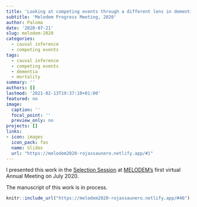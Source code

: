 ```yaml
---
title: 'Looking at competing events through a different lens in dementia research'
subtitle: 'Melodem Progress Meeting, 2020'
author: Paloma
date: '2020-07-21'
slug: melodem-2020
categories: 
  - causal inference
  - competing events
tags: 
  - causal inference
  - competing events
  - dementia
  - mortality
summary: ''
authors: []
lastmod: '2021-02-13T19:37:10+01:00'
featured: no
image:
  caption: ''
  focal_point: ''
  preview_only: no
projects: []
links:
- icon: images
  icon_pack: fas
  name: Slides
  url: "https://melodem2020-rojassaunero.netlify.app/#1"
---
```


I presented this work in the [Selection Session](http://sites.bu.edu/melodem/files/2020/11/MELODEM-Progress-Meeting-2020.pdf) at [MELODEM’s](http://www.melodem.org/) first virtual Annual Meeting on July 2020.

The manuscript of this work is in process.


```r
knitr::include_url("https://melodem2020-rojassaunero.netlify.app/#46")
```

